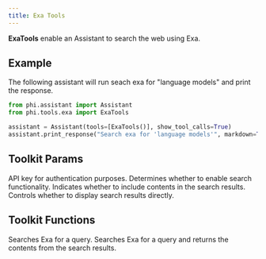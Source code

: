 ```yaml
---
title: Exa Tools
---
```


**ExaTools** enable an Assistant to search the web using Exa.

## Example

The following assistant will run seach exa for "language models" and print the response.

```python cookbook/tools/exa_tools.py
from phi.assistant import Assistant
from phi.tools.exa import ExaTools

assistant = Assistant(tools=[ExaTools()], show_tool_calls=True)
assistant.print_response("Search exa for 'language models'", markdown=True)
```

## Toolkit Params

<ResponseField name="api_key" type="str">
  API key for authentication purposes.
</ResponseField>
<ResponseField name="search" type="bool" default="False">
  Determines whether to enable search functionality.
</ResponseField>
<ResponseField name="search_with_contents" type="bool" default="True">
  Indicates whether to include contents in the search results.
</ResponseField>
<ResponseField name="show_results" type="bool" default="False">
  Controls whether to display search results directly.
</ResponseField>

## Toolkit Functions

<ResponseField name="search_exa">Searches Exa for a query.</ResponseField>
<ResponseField name="search_exa_with_contents">
  Searches Exa for a query and returns the contents from the search results.
</ResponseField>
